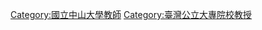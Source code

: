 {{catmore|國立中山大學}}
[[Category:國立中山大學教師|Category:國立中山大學教師]]
[[Category:臺灣公立大專院校教授|Category:臺灣公立大專院校教授]]